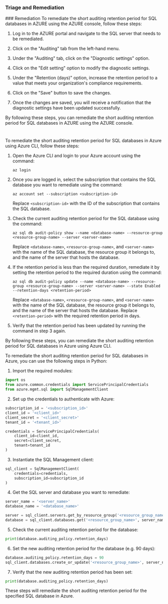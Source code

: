 
### Triage and Remediation
<Tabs>
<Tab title='Remediation'>
### Remediation

<AccordionGroup>
<Accordion title='Using Console' defaultOpen='true'>
To remediate the short auditing retention period for SQL databases in AZURE using the AZURE console, follow these steps:

1. Log in to the AZURE portal and navigate to the SQL server that needs to be remediated.

2. Click on the "Auditing" tab from the left-hand menu.

3. Under the "Auditing" tab, click on the "Diagnostic settings" option.

4. Click on the "Edit setting" option to modify the diagnostic settings.

5. Under the "Retention (days)" option, increase the retention period to a value that meets your organization's compliance requirements.

6. Click on the "Save" button to save the changes.

7. Once the changes are saved, you will receive a notification that the diagnostic settings have been updated successfully.

By following these steps, you can remediate the short auditing retention period for SQL databases in AZURE using the AZURE console.

#
</Accordion>

<Accordion title='Using CLI'>
To remediate the short auditing retention period for SQL databases in Azure using Azure CLI, follow these steps:

1. Open the Azure CLI and login to your Azure account using the command: 

   ```
   az login
   ```

2. Once you are logged in, select the subscription that contains the SQL database you want to remediate using the command:

   ```
   az account set --subscription <subscription-id>
   ```

   Replace `<subscription-id>` with the ID of the subscription that contains the SQL database.

3. Check the current auditing retention period for the SQL database using the command:

   ```
   az sql db audit-policy show --name <database-name> --resource-group <resource-group-name> --server <server-name>
   ```

   Replace `<database-name>`, `<resource-group-name>`, and `<server-name>` with the name of the SQL database, the resource group it belongs to, and the name of the server that hosts the database.

4. If the retention period is less than the required duration, remediate it by setting the retention period to the required duration using the command:

   ```
   az sql db audit-policy update --name <database-name> --resource-group <resource-group-name> --server <server-name> --state Enabled --retention-days <retention-period>
   ```

   Replace `<database-name>`, `<resource-group-name>`, and `<server-name>` with the name of the SQL database, the resource group it belongs to, and the name of the server that hosts the database. Replace `<retention-period>` with the required retention period in days.

5. Verify that the retention period has been updated by running the command in step 3 again.

By following these steps, you can remediate the short auditing retention period for SQL databases in Azure using Azure CLI.
</Accordion>

<Accordion title='Using Python'>
To remediate the short auditing retention period for SQL databases in Azure, you can use the following steps in Python:

1. Import the required modules:
```python
import os
from azure.common.credentials import ServicePrincipalCredentials
from azure.mgmt.sql import SqlManagementClient
```

2. Set up the credentials to authenticate with Azure:
```python
subscription_id = '<subscription_id>'
client_id = '<client_id>'
client_secret = '<client_secret>'
tenant_id = '<tenant_id>'

credentials = ServicePrincipalCredentials(
    client_id=client_id,
    secret=client_secret,
    tenant=tenant_id
)
```

3. Instantiate the SQL Management client:
```python
sql_client = SqlManagementClient(
    credentials=credentials,
    subscription_id=subscription_id
)
```

4. Get the SQL server and database you want to remediate:
```python
server_name = '<server_name>'
database_name = '<database_name>'

server = sql_client.servers.get_by_resource_group('<resource_group_name>', server_name)
database = sql_client.databases.get('<resource_group_name>', server_name, database_name)
```

5. Check the current auditing retention period for the database:
```python
print(database.auditing_policy.retention_days)
```

6. Set the new auditing retention period for the database (e.g. 90 days):
```python
database.auditing_policy.retention_days = 90
sql_client.databases.create_or_update('<resource_group_name>', server_name, database_name, database)
```

7. Verify that the new auditing retention period has been set:
```python
print(database.auditing_policy.retention_days)
```

These steps will remediate the short auditing retention period for the specified SQL database in Azure.
</Accordion>

</AccordionGroup>
</Tab>
</Tabs>
